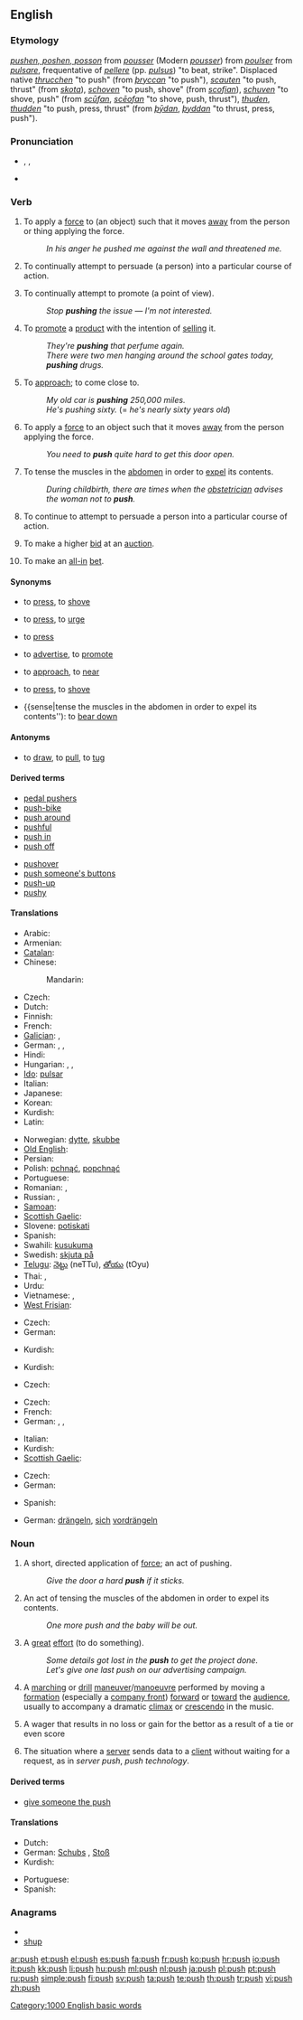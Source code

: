 {{wikipedia|dab=push}}
==English==

===Etymology===
{{etyl|enm}} ''[[pushen#Middle English|pushen, poshen, posson]]'' from {{etyl|frm}} ''[[pousser#Middle French|pousser]]''  (Modern {{fr|-}} ''[[pousser]]'') from {{etyl|fro}} ''[[poulser#Old French|poulser]]'' from {{etyl|la}} ''[[pulsare]]'', frequentative of ''[[pellere]]'' (pp. ''[[pulsus]]'') "to beat, strike". Displaced native {{enm}} ''[[thrucchen#Middle English|thrucchen]]'' "to push" (from {{ang}} ''[[þryccan#Old English|þryccan]]'' "to push"), {{enm}} ''[[scauten#Middle English|scauten]]'' "to push, thrust" (from {{non}} ''[[skota#Old Norse|skota]]''), {{enm}} ''[[schoven#Middle English|schoven]]'' "to push, shove" (from {{ang}} ''[[scofian#Old English|scofian]]''), {{enm}} ''[[schuven#Middle English|schuven]]'' "to shove, push" (from {{ang}} ''[[scufan#Old English|scūfan]]'', ''[[sceofan#Old English|scēofan]]'' "to shove, push, thrust"), {{enm}} ''[[thuden#Middle English|thuden]]'', ''[[thudden#Middle English|thudden]]'' "to push, press, thrust" (from {{ang}} ''[[þydan#Old English|þȳdan]]'', ''[[þyddan#Old English|þyddan]]'' "to thrust, press, push").

===Pronunciation===
* {{enPR|po͝osh}}, {{IPA|/pʊʃ/}}, {{SAMPA|/pUS/}}
* {{audio|en-us-push.ogg|Audio (US)}}
*: {{rhymes|ʊʃ}}

===Verb===
{{en-verb|push|es}}

# {{transitive}} To apply a [[force]] to (an object) such that it moves [[away]] from the person or thing applying the force.
#: ''In his anger he pushed me against the wall and threatened me.''
# {{transitive}} To continually attempt to persuade (a person) into a particular course of action.
# {{transitive}} To continually attempt to promote (a point of view).
#: ''Stop '''pushing''' the issue &mdash; I'm not interested.''
# {{transitive}} To [[promote]] a [[product]] with the intention of [[sell]]ing it.
#: ''They're '''pushing''' that perfume again.''
#: ''There were two men hanging around the school gates today, '''pushing''' drugs.''
# {{context|informal|transitive}} To [[approach]]; to come close to.
#: ''My old car is '''pushing''' 250,000 miles.''
#: ''He's pushing sixty.'' (= ''he's nearly sixty years old'')
# {{intransitive}} To apply a [[force]] to an object such that it moves [[away]] from the person applying the force.
#: ''You need to '''push''' quite hard to get this door open.''
# {{intransitive}} To tense the muscles in the [[abdomen]] in order to [[expel]] its contents.
#: ''During childbirth, there are times when the [[obstetrician]] advises the woman not to '''push'''.''
# {{intransitive}} To continue to attempt to persuade a person into a particular course of action.
# To make a higher [[bid]] at an [[auction]].
# {{poker}} To make an [[all-in]] [[bet]].

====Synonyms====
* {{sense|transitive: apply a force to (an object) so it moves away}} to [[press]], to [[shove]]
* {{sense|continue to attempt to persuade}} to [[press]], to [[urge]]
* {{sense|continue to attempt to promote (a point of view)}} to [[press]]
* {{sense|promote a product with the intention of selling it}} to [[advertise]], to [[promote]]
* {{sense|come close to}} to [[approach]], to [[near]]
* {{sense|intransitive: apply force to an object so that it moves away}} to [[press]], to [[shove]]
* {{sense|tense the muscles in the abdomen in order to expel its contents''): to [[bear down]]

====Antonyms====
* {{sense|apply a force to something so it moves away}} to [[draw]], to [[pull]], to [[tug]]

====Derived terms====
{{top2}}
<!--"give someone the push-off" is derived from "push off"-->
* [[pedal pushers]]
* [[push-bike]]
* [[push around]]
* [[pushful]]
* [[push in]]<!--jump the queue/line-->
* [[push off]]<!--also imperative-->
{{mid2}}
* [[pushover]]<!--noun-->
* [[push someone's buttons]]
* [[push-up]]
* [[pushy]]
{{bottom2}}

====Translations====
{{trans-top|transitive: apply a force to (an object) so that it moves away}}
* Arabic: {{t|ar|دفع|tr=dáfa3a}}
* Armenian: {{t-|hy|հրել|tr=hrel}}
* [[Catalan]]: {{t|ca|empènyer}}
* Chinese:
*: Mandarin: {{t-|cmn|推|tr=tuī|sc=Hani}}
* Czech: {{t-|cs|tlačit}}
* Dutch: {{t+|nl|duwen}}
* Finnish: {{t+|fi|työntää}}
* French: {{t+|fr|pousser}}
* [[Galician]]: {{t+|gl|empurrar|xs=Galician}},  {{t|gl|empuxar|xs=Galician}}
* German: {{t+|de|drücken}}, {{t+|de|schieben}}, {{t+|de|stoßen}}
* Hindi: {{t|hi|धकेलना|tr=dhakelanā|xs=Hindi}}
* Hungarian: {{t+|hu|tol}}, {{t|hu|megtol}}, {{t+|hu|lök}}
* [[Ido]]: [[pulsar]]
* Italian: {{t+|it|spingere}}
* Japanese: {{t-|ja|押す|tr=おす, osu}}
* Korean: {{t+|ko|밀다|tr=milda|sc=Hang}}
* Kurdish: {{ku-Arab|[[پاڵ دان]]}}
* Latin: {{t-|la|pello}}
{{trans-mid}}
* Norwegian: [[dytte]], [[skubbe]]
* [[Old English]]: {{t-|ang|scufan|alt=scūfan|xs=Old English}}
* Persian: {{t|fa|هل دادن|tr=hol dādan|xs=Persian}}
* Polish: [[pchnąć]], [[popchnąć]]
* Portuguese: {{t+|pt|empurrar}}
* Romanian: {{t+|ro|împinge}}, {{t+|ro|apăsa}}
* Russian: {{t+|ru|толкать|tr=tolkát’}} {{impf}},  {{t|ru|толкнуть|tr=tolknút’}} {{pf}}
* [[Samoan]]: {{t|sm|smatgar|xs=Samoan}}
* [[Scottish Gaelic]]: {{t-|gd|stob|xs=Scottish Gaelic}}
* Slovene: [[potiskati]]
* Spanish: {{t+|es|empujar}}
* Swahili: [[kusukuma]]
* Swedish: [[skjuta på]]
* [[Telugu]]: [[నెట్టు]] (neTTu), [[తోయు]] (tOyu)
* Thai: {{t-|th|ดัน|tr=dan}},  {{t+|th|กด|tr=gòt}}
* Urdu: {{t|ur|دھکیلنا|tr=dhakelanā|xs=Urdu}}
* Vietnamese: {{t|vi|xô|xs=Vietnamese}},  {{t+|vi|đẩy|xs=Vietnamese}}
* [[West Frisian]]: {{t-|fy|triuwe|xs=West Frisian}}
{{trans-bottom}}

{{trans-top|continually attempt to persuade (a person)}}
* Czech: {{t-|cs|pohánět}}
* German: {{t+|de|drängen}}
{{trans-mid}}
* Kurdish: {{ku-Arab|[[پاڵ پێوه‌نان]]}}
{{trans-bottom}}

{{trans-top|continually attempt to promote (a point of view)}}
* Kurdish: {{ku-Arab|[[پاڵ پێوه‌نان]]}}
{{trans-mid}}
{{trans-bottom}}

{{trans-top|promote (a product)}}
* Czech: {{t|cs|prosazovat}}
{{trans-mid}}
{{trans-bottom}}

{{trans-top|intransitive: apply force to an object so that it moves away}}
* Czech: {{t-|cs|tlačit}}
* French: {{t+|fr|pousser}}
* German: {{t+|de|drücken}}, {{t+|de|schieben}}, {{t+|de|stoßen}}
{{trans-mid}}
* Italian: {{t+|it|spingere}}
* Kurdish: {{ku-Arab|[[پاڵ نان]]}}
* [[Scottish Gaelic]]: {{t-|gd|stob|xs=Scottish Gaelic}}
{{trans-bottom}}

{{trans-top|intransitive: tense the muscles of the abdomen}}
* Czech: {{t-|cs|tlačit}}
* German: {{t+|de|drücken}}
{{trans-mid}}
* Spanish: {{t-|es|pujar}}
{{trans-bottom}}

{{trans-top|(intrans.) continue to attempt to persuade a person into a particular course of action}}
{{trans-mid}}
{{trans-bottom}}

{{trans-top|try to skip positions in a queue}}
* German: [[drängeln]], [[sich]] [[vordrängeln]]
{{trans-mid}}
{{trans-bottom}}

===Noun===
{{en-noun|es}}

# A short, directed application of [[force]]; an act of pushing.
#: ''Give the door a hard '''push''' if it sticks.''
# An act of tensing the muscles of the abdomen in order to expel its contents.
#: ''One more push and the baby will be out.''
# A [[great]] [[effort]] (to do something).
#: ''Some details got lost in the '''push''' to get the project done.''
#: ''Let's give one last push on our advertising campaign.''
# {{military}} A [[marching]] or [[drill]] [[maneuver]]/[[manoeuvre]] performed by moving a [[formation]] (especially a [[company front]]) [[forward]] or [[toward]] the [[audience]], usually to accompany a dramatic [[climax]] or [[crescendo]] in the music.
# A wager that results in no loss or gain for the bettor as a result of a tie or even score
# {{internet}} {{uncountable}} The situation where a [[server]] sends data to a [[client]] without waiting for a request, as in ''server push'', ''push technology''.

====Derived terms====
* [[give someone the push]]

====Translations====
{{trans-top|short, directed application of force; act of pushing}}
* Dutch: {{t+|nl|duw|m}}
* German: [[Schubs]] {{m}}, [[Stoß]] {{m}}
* Kurdish: {{ku-Arab|[[پاڵ]]}}
{{trans-mid}}
* Portuguese: {{t|pt|empurrão|m}}
* Spanish: {{t-|es|empujón|m}}
{{trans-bottom}}

{{trans-top|act of tensing the muscles of the abdomen in order to expel its contents}}
{{trans-mid}}
{{trans-bottom}}

{{trans-top|great effort (to do something)}}
{{trans-mid}}
{{trans-bottom}}

{{trans-top|military: marching or drill maneuvre}}
{{trans-mid}}
{{trans-bottom}}

===Anagrams===
* {{alphagram|hpsu}}
* [[shup#English|shup]]

[[Category:1000 English basic words]]

[[ar:push]]
[[et:push]]
[[el:push]]
[[es:push]]
[[fa:push]]
[[fr:push]]
[[ko:push]]
[[hr:push]]
[[io:push]]
[[it:push]]
[[kk:push]]
[[li:push]]
[[hu:push]]
[[ml:push]]
[[nl:push]]
[[ja:push]]
[[pl:push]]
[[pt:push]]
[[ru:push]]
[[simple:push]]
[[fi:push]]
[[sv:push]]
[[ta:push]]
[[te:push]]
[[th:push]]
[[tr:push]]
[[vi:push]]
[[zh:push]]
